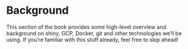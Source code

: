 # Background

This section of the book provides some high-level overview and background on shiny, GCP, Docker, git and other technologies we'll be using. If you're familiar with this stuff already, feel free to skip ahead!